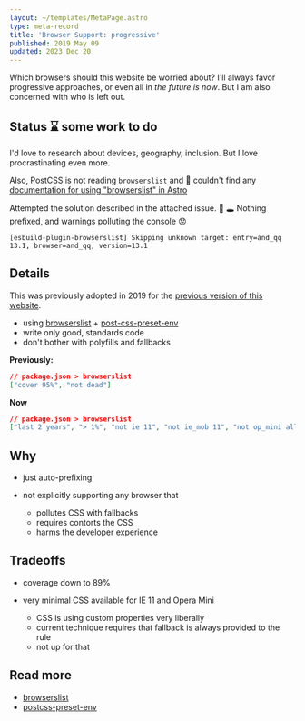 ```yaml
---
layout: ~/templates/MetaPage.astro
type: meta-record
title: 'Browser Support: progressive'
published: 2019 May 09
updated: 2023 Dec 20
---
```


<Abstract>

Which browsers should this website be worried about? I'll always favor progressive approaches, or even all in _the future is now_. But I am also concerned with who is left out.

</Abstract>

## Status :hourglass: some work to do

I'd love to research about devices, geography, inclusion. But I love procrastinating even more.

Also, PostCSS is not reading `browserslist` and :grimacing: couldn't find any [documentation for using "browserslist" in Astro](https://github.com/withastro/docs/issues/2321)

Attempted the solution described in the attached issue. :rabbit: :hole: Nothing prefixed, and warnings polluting the console :worried:

`[esbuild-plugin-browserslist] Skipping unknown target: entry=and_qq 13.1, browser=and_qq, version=13.1`

## Details

This was previously adopted in 2019 for the [previous version of this website](/meta/records/rejected/react-static).

- using [browserslist](https://github.com/browserslist/browserslist) + [post-css-preset-env](https://github.com/csstools/postcss-preset-env)
- write only good, standards code
- don't bother with polyfills and fallbacks

**Previously:**

```json
// package.json > browserslist
["cover 95%", "not dead"]
```

**Now**

```json
// package.json > browserslist
["last 2 years", "> 1%", "not ie 11", "not ie_mob 11", "not op_mini all"]
```

## Why

- just auto-prefixing
- not explicitly supporting any browser that

  - pollutes CSS with fallbacks
  - requires contorts the CSS
  - harms the developer experience

## Tradeoffs

- coverage down to 89%
- very minimal CSS available for IE 11 and Opera Mini

  - CSS is using custom properties very liberally
  - current technique requires that fallback is always provided to the rule
  - not up for that

## Read more

- [browserslist](https://github.com/browserslist/browserslist)
- [postcss-preset-env](https://github.com/csstools/postcss-preset-env)
